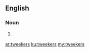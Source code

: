 ==English==

===Noun===
{{head|en|plural}}

# {{plural of|tweeker|lang=en}} {{misspelling of|tweaker|lang=en}}

[[ar:tweekers]]
[[ku:tweekers]]
[[my:tweekers]]